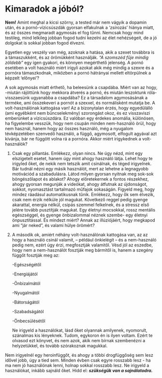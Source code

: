 # Kimaradok a jóból?

**Nem!**  Amint meghal a kicsi szörny, a tested már nem vágyik a dopamin után, és a pornó-vízicsúszdák gyorsan elfakulnak a ‘zsírozás’ hiánya miatt, és az összes megmaradt agymosás el fog tűnni. Nemcsak hogy mind testileg, mind lelkileg jobban fogod tudni kezelni az élet nehézségeit, de a jó dolgokat is sokkal jobban fogod élvezni.

Egyetlen egy veszély van még, azoknak a hatása, akik a szexet továbbra is a támaszukként, és az örömükként használják. *“A szomszéd fűje mindig zöldebb”* egy igen gyakori, és könnyen megérthető jelenség. A pornó esetében a volt használó miért irigyli azokat akik még mindig a szexre és a pornóra támaszkodnak, miközben a pornó hátrányai mellett eltörpülnek a képzelt ‘előnyei’?

A sok agymosás miatt érthető, ha beleesünk a csapdába. Miért van az hogy, -miután rájöttünk hogy mekkora átverés a pornó, és miután leszoktunk róla- visszaesünk ugyanabba a csapdába? Ez a társadalom agymosásának a terméke, ami összekeveri a pornót a szexxel, és normálisként mutatja be. A volt-használónak kattogása van! Az a bizonytalan érzés, hogy egyedülálló (ami egyébként nem bűncselekmény) szorongást okoz, és ez visszaviszi emberünket a vízicsúszdára. Ez valóban egy érdekes anomália, különösen, ha figyelembe vesszük, hogy nem csupán minden nem-használó örül, hogy nem használ, hanem hogy az összes használó, még a nyugalom tévképzetében szenvedő használó, a függő, agymosott, elfogult agyával azt kívánja, bár ne függött volna rá a pornóra. Akkor miért irigykednek a volt-használók?

1.  Csak egy pillantás. Emlékezz, olyan nincs. Ne úgy nézd, mint egy elszigetelt esetet, hanem úgy mint ahogy használó látja. Lehet hogy te irigyled őket, de nekik nem tetszik amit csinálnak, és téged irigyelnek. Bár tudnál nézni egy másik használót, mert az lehetne a legnagyobb motivációd a szabadulásra. Látod milyen gyorsan nyitnak meg sok-sok böngészőlapot és ablakot? Ahogy előretekernek a fontos részekhez, ahogy gyorsan megunják a videókat, ahogy átfutnak az újdonságot, sokkot, nyomasztást tartalmazó műfajok sokaságán. Figyeld meg, hogy mindez ráadásul automatikusnak tűnik. Emlékezz, hogy ők sem élvezik, csak nem érzik nélküle jól magukat. Következő reggel pedig gyenge akarattal, energia nélkül, csipás szemmel felkelnek, és a stressz első jelére tovább pusztítják magukat. Egy életnyi mocsokkal, rossz mentális egészséggel, és gyenge önbizalommal néznek szembe- egy életnyi önpusztítással. És mindezt miért? Annak az illúziójáért, hogy megkapod ami “jár neked”, és valami hülye örömért?

2.  A második ok, amiért néhány volt-használónak kattogása van, az az hogy a használó csinál valamit, -- például önkielégít -- és a nem-használó pedig nem, ezért úgy érzi, megfosztják valamitől. Vésd jól az eszedbe, hogy nem a nem-használót fosztják meg bármitől is, hanem a szegény függőt fosztják meg az:
    
    -Egészségétől
   
    -Energiájától
    
    -Önbizalmától
   
    -Nyugalmától
   
    -Bátorságától
    
    -Szabadságától
    
    -Önbecsülésétől

    Ne irigyeld a használókat, lásd őket olyannak amilyenek, nyomorult, szánalmas kis lényeknek. Tudom, egykoron én is ilyen voltam. Ezért te olvasod ezt könyvet, és nem azok, akik nem bírnak szembenézni a helyzetükkel, és tovább szórakoznak magukkal.

Nem irigyelnél egy heroinfüggőt, és ahogy a többi drogfüggőség sem lesz idővel jobb, úgy a tied sem. Minden évben csak egyre rosszabb lesz - ha ma nem jó használónak lenni, holnap sokkal rosszabb lesz. Ne irigyeld a használókat, inkább sajnáld őket. Hidd el: ***szükségük van a sajnálatodra.***
